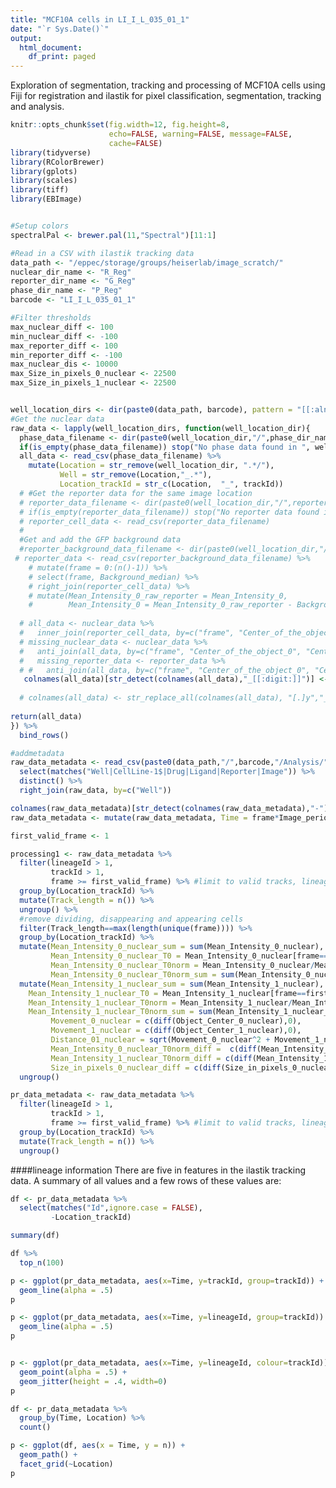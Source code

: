 ```yaml
---
title: "MCF10A cells in LI_I_L_035_01_1"
date: "`r Sys.Date()`"
output:
  html_document:
    df_print: paged
---
```


Exploration of segmentation, tracking and processing of MCF10A cells using Fiji for registration and ilastik for pixel classification, segmentation, tracking and analysis.


```r
knitr::opts_chunk$set(fig.width=12, fig.height=8,
                      echo=FALSE, warning=FALSE, message=FALSE,
                      cache=FALSE)
library(tidyverse)
library(RColorBrewer)
library(gplots)
library(scales)
library(tiff)
library(EBImage)


#Setup colors
spectralPal <- brewer.pal(11,"Spectral")[11:1]


```

```r

#Read in a CSV with ilastik tracking data
data_path <- "/eppec/storage/groups/heiserlab/image_scratch/"
nuclear_dir_name <- "R_Reg"
reporter_dir_name <- "G_Reg"
phase_dir_name <- "P_Reg"
barcode <- "LI_I_L_035_01_1"

#Filter thresholds
max_nuclear_diff <- 100
min_nuclear_diff <- -100
max_reporter_diff <- 100
min_reporter_diff <- -100
max_nuclear_dis <- 10000
max_Size_in_pixels_0_nuclear <- 22500
max_Size_in_pixels_1_nuclear <- 22500


well_location_dirs <- dir(paste0(data_path, barcode), pattern = "[[:alnum:]]*_[[:digit:]]*", full.names = TRUE)[c(1,3,4)]
#Get the nuclear data
raw_data <- lapply(well_location_dirs, function(well_location_dir){
  phase_data_filename <- dir(paste0(well_location_dir,"/",phase_dir_name),pattern = "CSV-Table", full.names = TRUE)
  if(is_empty(phase_data_filename)) stop("No phase data found in ", well_location_dir)
  all_data <- read_csv(phase_data_filename) %>%
    mutate(Location = str_remove(well_location_dir, ".*/"),
           Well = str_remove(Location,"_.*"),
           Location_trackId = str_c(Location,  "_", trackId))
  # #Get the reporter data for the same image location
  # reporter_data_filename <- dir(paste0(well_location_dir,"/",reporter_dir_name),pattern = "CSV-Table", full.names = TRUE)
  # if(is_empty(reporter_data_filename)) stop("No reporter data found in ", well_location_dir)
  # reporter_cell_data <- read_csv(reporter_data_filename)
  # 
  #Get and add the GFP background data
  #reporter_background_data_filename <- dir(paste0(well_location_dir,"/",reporter_dir_name),pattern = "background", full.names = TRUE)
 # reporter_data <- read_csv(reporter_background_data_filename) %>%
    # mutate(frame = 0:(n()-1)) %>%
    # select(frame, Background_median) %>%
    # right_join(reporter_cell_data) %>%
    # mutate(Mean_Intensity_0_raw_reporter = Mean_Intensity_0,
    #        Mean_Intensity_0 = Mean_Intensity_0_raw_reporter - Background_median*2^16)
  
  # all_data <- nuclear_data %>%
  #   inner_join(reporter_cell_data, by=c("frame", "Center_of_the_object_0", "Center_of_the_object_1"))
  # missing_nuclear_data <- nuclear_data %>%
  #   anti_join(all_data, by=c("frame", "Center_of_the_object_0", "Center_of_the_object_1"))
  #   missing_reporter_data <- reporter_data %>%
  # #   anti_join(all_data, by=c("frame", "Center_of_the_object_0", "Center_of_the_object_1"))
   colnames(all_data)[str_detect(colnames(all_data),"_[[:digit:]]")] <- str_c(colnames(all_data)[str_detect(colnames(all_data),"_[[:digit:]]")], "_nuclear")
   
  # colnames(all_data) <- str_replace_all(colnames(all_data), "[.]y","_reporter")
  
return(all_data)
}) %>%
  bind_rows()

#addmetadata
raw_data_metadata <- read_csv(paste0(data_path,"/",barcode,"/Analysis/",barcode,"_exp_metadata.csv")) %>%
  select(matches("Well|CellLine-1$|Drug|Ligand|Reporter|Image")) %>%
  distinct() %>%
  right_join(raw_data, by=c("Well"))

colnames(raw_data_metadata)[str_detect(colnames(raw_data_metadata),"-")] <- str_replace_all(colnames(raw_data_metadata)[str_detect(colnames(raw_data_metadata),"-")], "-","_")
raw_data_metadata <- mutate(raw_data_metadata, Time = frame*Image_period)

first_valid_frame <- 1

processing1 <- raw_data_metadata %>%
  filter(lineageId > 1,
         trackId > 1,
         frame >= first_valid_frame) %>% #limit to valid tracks, lineages and microscope ready data 
  group_by(Location_trackId) %>%
  mutate(Track_length = n()) %>%
  ungroup() %>% 
  #remove dividing, disappearing and appearing cells
  filter(Track_length==max(length(unique(frame)))) %>% 
  group_by(Location_trackId) %>%
  mutate(Mean_Intensity_0_nuclear_sum = sum(Mean_Intensity_0_nuclear),
         Mean_Intensity_0_nuclear_T0 = Mean_Intensity_0_nuclear[frame==first_valid_frame],
         Mean_Intensity_0_nuclear_T0norm = Mean_Intensity_0_nuclear/Mean_Intensity_0_nuclear_T0,
         Mean_Intensity_0_nuclear_T0norm_sum = sum(Mean_Intensity_0_nuclear_T0norm)) %>%
  mutate(Mean_Intensity_1_nuclear_sum = sum(Mean_Intensity_1_nuclear),
    Mean_Intensity_1_nuclear_T0 = Mean_Intensity_1_nuclear[frame==first_valid_frame],
    Mean_Intensity_1_nuclear_T0norm = Mean_Intensity_1_nuclear/Mean_Intensity_1_nuclear_T0,
    Mean_Intensity_1_nuclear_T0norm_sum = sum(Mean_Intensity_1_nuclear_T0norm),
         Movement_0_nuclear = c(diff(Object_Center_0_nuclear),0),
         Movement_1_nuclear = c(diff(Object_Center_1_nuclear),0),
         Distance_01_nuclear = sqrt(Movement_0_nuclear^2 + Movement_1_nuclear^2),
         Mean_Intensity_0_nuclear_T0norm_diff =  c(diff(Mean_Intensity_0_nuclear_T0norm),0),
         Mean_Intensity_1_nuclear_T0norm_diff = c(diff(Mean_Intensity_1_nuclear_T0norm),0),
         Size_in_pixels_0_nuclear_diff = c(diff(Size_in_pixels_0_nuclear),0)) %>%
  ungroup()

pr_data_metadata <- raw_data_metadata %>%
  filter(lineageId > 1,
         trackId > 1,
         frame >= first_valid_frame) %>% #limit to valid tracks, lineages and microscope ready data 
  group_by(Location_trackId) %>%
  mutate(Track_length = n()) %>%
  ungroup()

```


####lineage information
There are five in features in the ilastik tracking data. A summary of all values and a few rows of these values are:

```r
df <- pr_data_metadata %>%
  select(matches("Id",ignore.case = FALSE),
         -Location_trackId)

summary(df)

df %>%
  top_n(100)
```


```r

p <- ggplot(pr_data_metadata, aes(x=Time, y=trackId, group=trackId)) +
  geom_line(alpha = .5)
p

p <- ggplot(pr_data_metadata, aes(x=Time, y=lineageId, group=trackId)) +
  geom_line(alpha = .5)
p


p <- ggplot(pr_data_metadata, aes(x=Time, y=lineageId, colour=trackId)) +
  geom_point(alpha = .5) +
  geom_jitter(height = .4, width=0)
p
```
```r
df <- pr_data_metadata %>%
  group_by(Time, Location) %>%
  count()

p <- ggplot(df, aes(x = Time, y = n)) +
  geom_path() +
  facet_grid(~Location)
p

```
